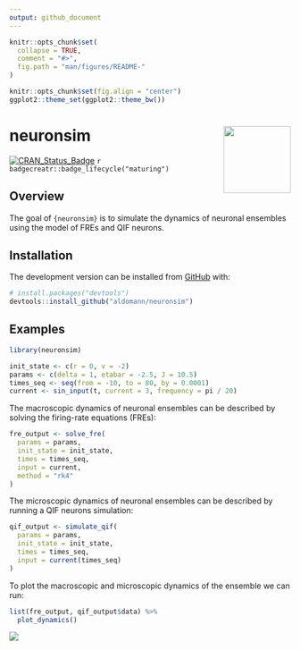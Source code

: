 ```yaml
---
output: github_document
---
```


```r
knitr::opts_chunk$set(
  collapse = TRUE,
  comment = "#>",
  fig.path = "man/figures/README-"
)

knitr::opts_chunk$set(fig.align = "center")
ggplot2::theme_set(ggplot2::theme_bw())
```

# neuronsim <img src="man/figures/logo.png" align="right" width="120"/>

<!-- badges: start -->
[![CRAN_Status_Badge](https://www.r-pkg.org/badges/version/neuronsim)](https://cran.r-project.org/package=neuronsim)
`r badgecreatr::badge_lifecycle("maturing")`
<!-- [![R build status](https://github.com/aldomann/<package>/workflows/R-CMD-check/badge.svg)](https://github.com/aldomann/<package>/actions) -->
<!-- [![Codecov test coverage](https://codecov.io/gh/aldomann/<package>/branch/master/graph/badge.svg)](https://codecov.io/gh/aldomann/<package>?branch=master) -->
<!-- [![pkgdown status](https://github.com/aldomann/<package>/workflows/pkgdown/badge.svg)](https://aldomann.github.io/<package>/) -->
<!-- badges: end -->

## Overview

The goal of `{neuronsim}` is to simulate the dynamics of neuronal ensembles using the model of FREs and QIF neurons.

## Installation

<!-- You can install the released version of neuronsim from [CRAN](https://CRAN.R-project.org) with: -->

<!-- ``` r -->
<!-- install.packages("neuronsim") -->
<!-- ``` -->

<!-- And  -->
The development version can be installed from [GitHub](https://github.com/) with:

``` r
# install.packages("devtools")
devtools::install_github("aldomann/neuronsim")
```

## Examples

```r
library(neuronsim)

init_state <- c(r = 0, v = -2)
params <- c(delta = 1, etabar = -2.5, J = 10.5)
times_seq <- seq(from = -10, to = 80, by = 0.0001)
current <- sin_input(t, current = 3, frequency = pi / 20)
```

The macroscopic dynamics of neuronal ensembles can be described by solving the firing-rate equations (FREs):

```r
fre_output <- solve_fre(
  params = params,
  init_state = init_state,
  times = times_seq,
  input = current,
  method = "rk4"
)
```

The microscopic dynamics of neuronal ensembles can be described by running a QIF neurons simulation:

```r
qif_output <- simulate_qif(
  params = params,
  init_state = init_state,
  times = times_seq,
  input = current(times_seq)
)
```

To plot the macroscopic and microscopic dynamics of the ensemble we can run:

```r
list(fre_output, qif_output$data) %>% 
  plot_dynamics()
```

![](https://raw.githubusercontent.com/aldomann/neuronsim/main/man/figures/README-sin_dynamics-1.png)
